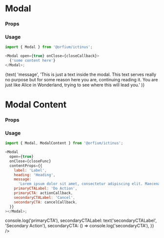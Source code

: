 
<Meta title="Design System/Modal" component={Modal} />

# Modal

### Props

<Props of={Modal} />

### Usage

```js
import { Modal } from '@orfium/ictinus';

<Modal open={true} onClose={closeCallback}>
  {'some content here'}
</Modal>;
```

<Preview>
  <Story name="Modal" parameters={{ decorators: [withKnobs] }}>
    <Stack>
      <PresentComponent name="" width={768}>
        <ModalShowcase>
          <div>
            {text(
              'message',
              'This is just a text inside the modal. This text serves really no purpose but for some reason here you are, continuing reading it. You are just like Alice in Wonderland, trying to see where this will lead you.'
            )}
          </div>
        </ModalShowcase>
      </PresentComponent>
    </Stack>
  </Story>
</Preview>

# Modal Content

### Props

<Props of={ModalContent} />

### Usage

```js
import { Modal, ModalContent } from '@orfium/ictinus';

<Modal
  open={true}
  onClose={closeFunc}
  contentProps={{
    label: 'Label',
    heading: 'Heading',
    message:
      'Lorem ipsum dolor sit amet, consectetur adipiscing elit. Maecenas tristique eros at fringilla fringilla. Donec volutpat lobortis euismod',
    primaryCTALabel: 'Do Action',
    primaryCTA: actionCallback,
    secondaryCTALabel: 'Cancel',
    secondaryCTA: cancelCallback,
  }}
></Modal>;
```

<Preview>
  <Story name="Modal Content" parameters={{ decorators: [withKnobs] }}>
    <Stack>
      <PresentComponent name="" width={768}>
        <ModalShowcase
          closeOnEsc={boolean('close on Esc', false)}
          contentProps={{
            label: text('label', 'Label'),
            heading: text('heading', 'Heading'),
            message: text(
              'message',
              'Lorem ipsum dolor sit amet, consectetur adipiscing elit. Maecenas tristique eros at fringilla fringilla. Donec volutpat lobortis euismod'
            ),
            primaryCTALabel: text('primaryCTALabel', 'Do Action'),
            primaryCTA: () => console.log('primaryCTA'),
            secondaryCTALabel: text('secondaryCTALabel', 'Secondary Action'),
            secondaryCTA: () => console.log('secondaryCTA'),
          }}
        />
      </PresentComponent>
    </Stack>
  </Story>
</Preview>
